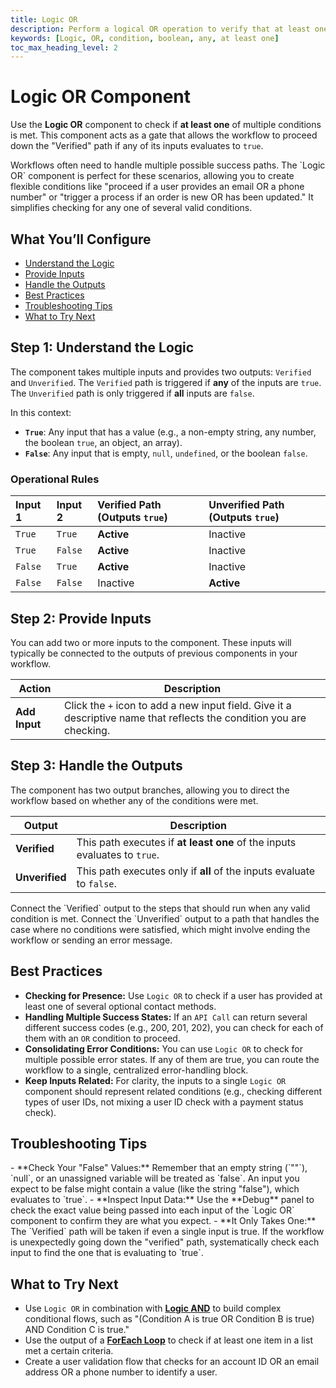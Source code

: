 ```yaml
---
title: Logic OR
description: Perform a logical OR operation to verify that at least one of several conditions is true.
keywords: [Logic, OR, condition, boolean, any, at least one]
toc_max_heading_level: 2
---
```


# Logic OR Component

Use the **Logic OR** component to check if **at least one** of multiple conditions is met. This component acts as a gate that allows the workflow to proceed down the "Verified" path if any of its inputs evaluates to `true`.

<InfoCallout title="Why this matters">
Workflows often need to handle multiple possible success paths. The `Logic OR` component is perfect for these scenarios, allowing you to create flexible conditions like "proceed if a user provides an email OR a phone number" or "trigger a process if an order is new OR has been updated." It simplifies checking for any one of several valid conditions.
</InfoCallout>

<Spacer size="md" />

## What You’ll Configure

- [Understand the Logic](#step-1-understand-the-logic)
- [Provide Inputs](#step-2-provide-inputs)
- [Handle the Outputs](#step-3-handle-the-outputs)
- [Best Practices](#best-practices)
- [Troubleshooting Tips](#troubleshooting-tips)
- [What to Try Next](#what-to-try-next)

<Spacer size="md" />

## Step 1: Understand the Logic

The component takes multiple inputs and provides two outputs: `Verified` and `Unverified`. The `Verified` path is triggered if **any** of the inputs are `true`. The `Unverified` path is only triggered if **all** inputs are `false`.

In this context:
- **`True`**: Any input that has a value (e.g., a non-empty string, any number, the boolean `true`, an object, an array).
- **`False`**: Any input that is empty, `null`, `undefined`, or the boolean `false`.

### Operational Rules

| Input 1 | Input 2 | Verified Path (Outputs `true`) | Unverified Path (Outputs `true`) |
|:--------|:--------|:-------------------------------|:---------------------------------|
| `True`  | `True`  | **Active** | Inactive                         |
| `True`  | `False` | **Active** | Inactive                         |
| `False` | `True`  | **Active** | Inactive                         |
| `False` | `False` | Inactive                       | **Active** |

<Spacer size="md" />

## Step 2: Provide Inputs

You can add two or more inputs to the component. These inputs will typically be connected to the outputs of previous components in your workflow.

| Action      | Description                                                                 |
|-------------|-----------------------------------------------------------------------------|
| **Add Input** | Click the `+` icon to add a new input field. Give it a descriptive name that reflects the condition you are checking. |

<Spacer size="md" />

## Step 3: Handle the Outputs

The component has two output branches, allowing you to direct the workflow based on whether any of the conditions were met.

| Output       | Description                                                                                             |
|--------------|---------------------------------------------------------------------------------------------------------|
| **Verified** | This path executes if **at least one** of the inputs evaluates to `true`.                               |
| **Unverified** | This path executes only if **all** of the inputs evaluate to `false`.                                    |

<TipCallout title="Branching Your Workflow">
Connect the `Verified` output to the steps that should run when any valid condition is met. Connect the `Unverified` output to a path that handles the case where no conditions were satisfied, which might involve ending the workflow or sending an error message.
</TipCallout>

<Spacer size="md" />

## Best Practices

- **Checking for Presence:** Use `Logic OR` to check if a user has provided at least one of several optional contact methods.
- **Handling Multiple Success States:** If an `API Call` can return several different success codes (e.g., 200, 201, 202), you can check for each of them with an `OR` condition to proceed.
- **Consolidating Error Conditions:** You can use `Logic OR` to check for multiple possible error states. If any of them are true, you can route the workflow to a single, centralized error-handling block.
- **Keep Inputs Related:** For clarity, the inputs to a single `Logic OR` component should represent related conditions (e.g., checking different types of user IDs, not mixing a user ID check with a payment status check).

<Spacer size="md" />

## Troubleshooting Tips

<InfoCallout title="If your logic isn't branching as expected...">
- **Check Your "False" Values:** Remember that an empty string (`""`), `null`, or an unassigned variable will be treated as `false`. An input you expect to be false might contain a value (like the string "false"), which evaluates to `true`.
- **Inspect Input Data:** Use the **Debug** panel to check the exact value being passed into each input of the `Logic OR` component to confirm they are what you expect.
- **It Only Takes One:** The `Verified` path will be taken if even a single input is true. If the workflow is unexpectedly going down the "verified" path, systematically check each input to find the one that is evaluating to `true`.
</InfoCallout>

<Spacer size="md" />

## What to Try Next

- Use `Logic OR` in combination with **[Logic AND](./logical-and)** to build complex conditional flows, such as "(Condition A is true OR Condition B is true) AND Condition C is true."
- Use the output of a **[ForEach Loop](../advanced/for-each)** to check if at least one item in a list met a certain criteria.
- Create a user validation flow that checks for an account ID OR an email address OR a phone number to identify a user.
